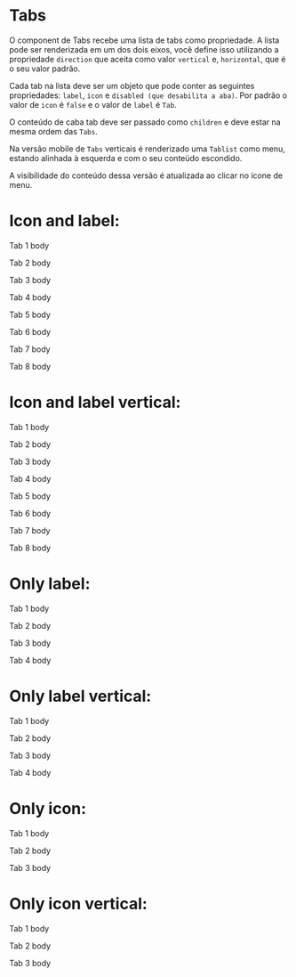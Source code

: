 
<Meta title='Data Display/Tabs' component={Tabs} />

# Tabs

O component de Tabs recebe uma lista de tabs como propriedade. A lista pode ser renderizada em um dos dois eixos, você define isso utilizando a propriedade `direction`
que aceita como valor `vertical` e, `horizontal`, que é o seu valor padrão.

Cada tab na lista deve ser um objeto que pode conter as seguintes propriedades: `label`, `icon` e `disabled (que desabilita a aba)`.
Por padrão o valor de `icon` é `false` e o valor de `label` é `Tab`.

O conteúdo de caba tab deve ser passado como `children` e deve estar na mesma ordem das `Tabs`.

Na versão mobile de `Tabs` verticais é renderizado uma `Tablist` como menu, estando alinhada à esquerda e
com o seu conteúdo escondido.

A visibilidade do conteúdo dessa versão é atualizada ao clicar no ícone de menu.

# Icon and label:

<Canvas>
  <Story
    name='Icon and Label'
    parameters={{
      design: {
        type: 'figma',
        url: 'https://www.figma.com/file/O3bKxIcsj2rc1FNIRclJyT/Saturn-System?node-id=5040%3A0'
      }
    }}
  >
    <SaturnProvider>
      <Flex>
        <Tabs
          tabs={[
            { label: 'Tab 1', icon: 'alarm' },
            { icon: 'accessbility', label: 'Tab 2' },
            { label: 'Tab nome extenso', icon: 'lock' },
            { label: 'Tab 4', icon: 'lock' },
            { label: 'Tab 5', icon: 'lock' },
            { label: 'Tab 6', icon: 'lock' },
            { label: 'Tab 7', icon: 'lock' },
            { label: 'Tab 8', icon: 'lock' }
          ]}
        >
          <p> Tab 1 body </p>
          <p> Tab 2 body </p>
          <p> Tab 3 body </p>
          <p> Tab 4 body </p>
          <p> Tab 5 body </p>
          <p> Tab 6 body </p>
          <p> Tab 7 body </p>
          <p> Tab 8 body </p>
        </Tabs>
      </Flex>
    </SaturnProvider>
  </Story>
</Canvas>

# Icon and label vertical:

<Canvas>
  <Story
    name='Icon and Label vertical'
    parameters={{
      design: {
        type: 'figma',
        url: 'https://www.figma.com/file/O3bKxIcsj2rc1FNIRclJyT/Saturn-System?node-id=5042%3A29'
      }
    }}
  >
    <SaturnProvider>
      <Flex>
        <Tabs
          direction='vertical'
          tabs={[
            { label: 'Tab 1', icon: 'alarm' },
            { label: 'Tab 2', icon: 'accessbility' },
            { label: 'Tab 3', icon: 'lock' },
            { label: 'Tab 4', icon: 'menu' },
            { label: 'Tab 5', icon: 'lock' },
            { label: 'Tab 6', icon: 'lock' },
            { label: 'Tab 7', icon: 'lock' },
            { label: 'Tab 8', icon: 'lock' }
          ]}
        >
          <p> Tab 1 body </p>
          <p> Tab 2 body </p>
          <p> Tab 3 body </p>
          <p> Tab 4 body </p>
          <p> Tab 5 body </p>
          <p> Tab 6 body </p>
          <p> Tab 7 body </p>
          <p> Tab 8 body </p>
        </Tabs>
      </Flex>
    </SaturnProvider>
  </Story>
</Canvas>

# Only label:

<Canvas>
  <Story
    name='Only Label'
    parameters={{
      design: {
        type: 'figma',
        url: 'https://www.figma.com/file/O3bKxIcsj2rc1FNIRclJyT/Saturn-System?node-id=719%3A87'
      }
    }}
  >
    <SaturnProvider>
      <Flex>
        <Tabs
          tabs={[
            { label: 'Tab 1' },
            { label: 'Tab 2' },
            { label: 'Tab 3', disabled: true },
            { label: 'Tab 4', disabled: true }
          ]}
        >
          <p> Tab 1 body </p>
          <p> Tab 2 body </p>
          <p> Tab 3 body </p>
          <p> Tab 4 body </p>
        </Tabs>
      </Flex>
    </SaturnProvider>
  </Story>
</Canvas>

# Only label vertical:

<Canvas>
  <Story
    name='Only Label vertical'
    parameters={{
      design: {
        type: 'figma',
        url: 'https://www.figma.com/file/O3bKxIcsj2rc1FNIRclJyT/Saturn-System?node-id=793%3A36'
      }
    }}
  >
    <SaturnProvider>
      <Flex>
        <Tabs
          direction='vertical'
          tabs={[
            { label: 'Tab 1' },
            { label: 'Tab 2' },
            { label: 'Tab 3', disabled: true },
            { label: 'Tab 4', disabled: true }
          ]}
        >
          <p> Tab 1 body </p>
          <p> Tab 2 body </p>
          <p> Tab 3 body </p>
          <p> Tab 4 body </p>
        </Tabs>
      </Flex>
    </SaturnProvider>
  </Story>
</Canvas>

# Only icon:

<Canvas>
  <Story
    name='Only Icon'
    parameters={{
      design: {
        type: 'figma',
        url: 'https://www.figma.com/file/O3bKxIcsj2rc1FNIRclJyT/Saturn-System?node-id=755%3A0'
      }
    }}
  >
    <SaturnProvider>
      <Flex>
        <Tabs tabs={[{ icon: 'menu' }, { icon: 'mail' }, { icon: 'person', disabled: true }]}>
          <p> Tab 1 body </p>
          <p> Tab 2 body </p>
          <p> Tab 3 body </p>
        </Tabs>
      </Flex>
    </SaturnProvider>
  </Story>
</Canvas>

# Only icon vertical:

<Canvas>
  <Story
    name='Only Icon vertical'
    parameters={{
      design: {
        type: 'figma',
        url: 'https://www.figma.com/file/O3bKxIcsj2rc1FNIRclJyT/Saturn-System?node-id=755%3A483'
      }
    }}
  >
    <SaturnProvider>
      <Flex>
        <Tabs direction='vertical' tabs={[{ icon: 'menu' }, { icon: 'mail' }, { icon: 'person', disabled: true }]}>
          <p> Tab 1 body </p>
          <p> Tab 2 body </p>
          <p> Tab 3 body </p>
        </Tabs>
      </Flex>
    </SaturnProvider>
  </Story>
</Canvas>

<ArgsTable of={Tabs} />
